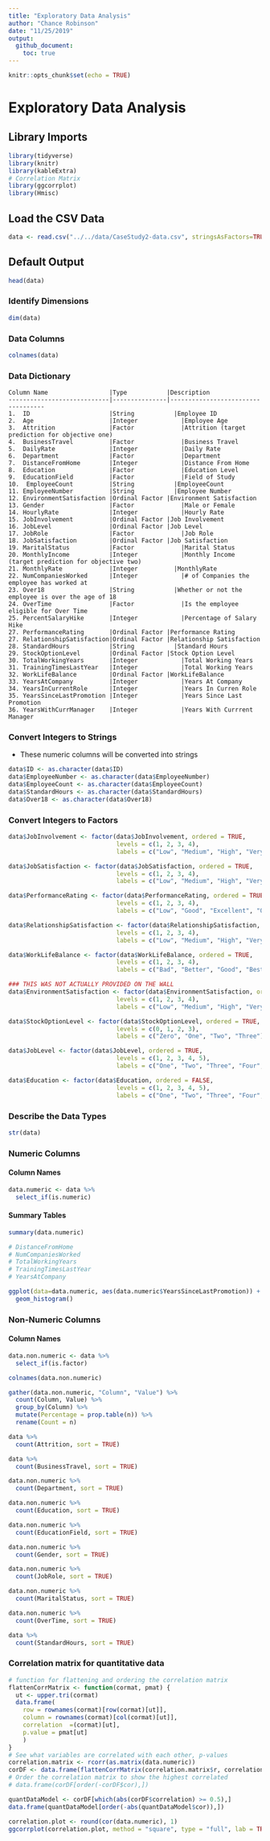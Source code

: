 ```yaml
---
title: "Exploratory Data Analysis"
author: "Chance Robinson"
date: "11/25/2019"
output: 
  github_document:
    toc: true
---
```


```r
knitr::opts_chunk$set(echo = TRUE)
```

# Exploratory Data Analysis

## Library Imports


```r
library(tidyverse)
library(knitr)
library(kableExtra)
# Correlation Matrix
library(ggcorrplot)
library(Hmisc)
```

## Load the CSV Data

```r
data <- read.csv("../../data/CaseStudy2-data.csv", stringsAsFactors=TRUE, header = TRUE)
```

## Default Output

```r
head(data)
```

### Identify Dimensions
 
```r
dim(data)
```


### Data Columns

```r
colnames(data)
```


### Data Dictionary

	Column Name                 |Type           |Description
	----------------------------|---------------|-----------------------------------
	1.  ID                      |String		      |Employee ID
	2.  Age                     |Integer		    |Employee Age
	3.  Attrition               |Factor  		    |Attrition (target prediction for objective one)
	4.  BusinessTravel          |Factor  		    |Business Travel
	5.  DailyRate               |Integer		    |Daily Rate
	6.  Department              |Factor  		    |Department
	7.  DistanceFromHome        |Integer		    |Distance From Home
	8.  Education               |Factor  		    |Education Level
	9.  EducationField          |Factor  		    |Field of Study
	10.  EmployeeCount          |String		      |EmployeeCount
	11. EmployeeNumber          |String		      |Employee Number
	12. EnvironmentSatisfaction |Ordinal Factor	|Environment Satisfaction
	13. Gender                  |Factor 		    |Male or Female
	14. HourlyRate              |Integer		    |Hourly Rate
	15. JobInvolvement          |Ordinal Factor	|Job Involvement
	16. JobLevel                |Ordinal Factor	|Job Level
	17. JobRole                 |Factor  		    |Job Role
	18. JobSatisfaction         |Ordinal Factor	|Job Satisfaction
	19. MaritalStatus           |Factor 		    |Marital Status
	20. MonthlyIncome           |Integer		    |Monthly Income (target prediction for objective two)
	21. MonthlyRate             |Integer  		  |MonthlyRate
	22. NumCompaniesWorked      |Integer		    |# of Companies the employee has worked at
	23. Over18                  |String		      |Whether or not the employee is over the age of 18
	24. OverTime                |Factor  		    |Is the employee eligible for Over Time
	25. PercentSalaryHike       |Integer		    |Percentage of Salary Hike
	27. PerformanceRating       |Ordinal Factor	|Performance Rating
	27. RelationshipSatisfaction|Ordinal Factor	|Relationship Satisfaction
	28. StandardHours           |String	 	      |Standard Hours
	29. StockOptionLevel        |Ordinal Factor |Stock Option Level
	30. TotalWorkingYears       |Integer 		    |Total Working Years
	31. TrainingTimesLastYear   |Integer		    |Total Working Years
	32. WorkLifeBalance         |Ordinal Factor	|WorkLifeBalance
	33. YearsAtCompany          |Integer 		    |Years At Company
	34. YearsInCurrentRole      |Integer		    |Years In Curren Role
	35. YearsSinceLastPromotion |Integer		    |Years Since Last Promotion
	36. YearsWithCurrManager    |Integer		    |Years With Currrent Manager


### Convert Integers to Strings

* These numeric columns will be converted into strings 

```r

data$ID <- as.character(data$ID)
data$EmployeeNumber <- as.character(data$EmployeeNumber)
data$EmployeeCount <- as.character(data$EmployeeCount)
data$StandardHours <- as.character(data$StandardHours)
data$Over18 <- as.character(data$Over18)

```


### Convert Integers to Factors

```r

data$JobInvolvement <- factor(data$JobInvolvement, ordered = TRUE, 
                              levels = c(1, 2, 3, 4),
                              labels = c("Low", "Medium", "High", "Very High"))

data$JobSatisfaction <- factor(data$JobSatisfaction, ordered = TRUE, 
                              levels = c(1, 2, 3, 4),
                              labels = c("Low", "Medium", "High", "Very High"))

data$PerformanceRating <- factor(data$PerformanceRating, ordered = TRUE, 
                              levels = c(1, 2, 3, 4),
                              labels = c("Low", "Good", "Excellent", "Outstanding"))

data$RelationshipSatisfaction <- factor(data$RelationshipSatisfaction, ordered = TRUE, 
                              levels = c(1, 2, 3, 4),
                              labels = c("Low", "Medium", "High", "Very High"))

data$WorkLifeBalance <- factor(data$WorkLifeBalance, ordered = TRUE, 
                              levels = c(1, 2, 3, 4),
                              labels = c("Bad", "Better", "Good", "Best"))

### THIS WAS NOT ACTUALLY PROVIDED ON THE WALL
data$EnvironmentSatisfaction <- factor(data$EnvironmentSatisfaction, ordered = TRUE, 
                              levels = c(1, 2, 3, 4),
                              labels = c("Low", "Medium", "High", "Very High"))

data$StockOptionLevel <- factor(data$StockOptionLevel, ordered = TRUE, 
                              levels = c(0, 1, 2, 3),
                              labels = c("Zero", "One", "Two", "Three"))

data$JobLevel <- factor(data$JobLevel, ordered = TRUE, 
                              levels = c(1, 2, 3, 4, 5),
                              labels = c("One", "Two", "Three", "Four", "Five"))

data$Education <- factor(data$Education, ordered = FALSE, 
                              levels = c(1, 2, 3, 4, 5),
                              labels = c("One", "Two", "Three", "Four", "Five"))


```


### Describe the Data Types

```r
str(data)
```


### Numeric Columns

#### Column Names

```r
data.numeric <- data %>%
  select_if(is.numeric)
```

#### Summary Tables

```r
summary(data.numeric)
```

```r

# DistanceFromHome
# NumCompaniesWorked
# TotalWorkingYears
# TrainingTimesLastYear
# YearsAtCompany

ggplot(data=data.numeric, aes(data.numeric$YearsSinceLastPromotion)) + 
  geom_histogram()


```


### Non-Numeric Columns

#### Column Names

```r
data.non.numeric <- data %>%
  select_if(is.factor)

colnames(data.non.numeric)
```


```r

gather(data.non.numeric, "Column", "Value") %>%
  count(Column, Value) %>%
  group_by(Column) %>%             
  mutate(Percentage = prop.table(n)) %>%
  rename(Count = n)

```




```r
data %>%
  count(Attrition, sort = TRUE)

```


```r
data %>%
  count(BusinessTravel, sort = TRUE)
```

```r
data.non.numeric %>%
  count(Department, sort = TRUE)
```


```r
data.non.numeric %>%
  count(Education, sort = TRUE)
```


```r
data.non.numeric %>%
  count(EducationField, sort = TRUE)
```

```r
data.non.numeric %>%
  count(Gender, sort = TRUE)
```

```r
data.non.numeric %>%
  count(JobRole, sort = TRUE)
```

```r
data.non.numeric %>%
  count(MaritalStatus, sort = TRUE)
```


```r
data.non.numeric %>%
  count(OverTime, sort = TRUE)
```

```r
data %>%
  count(StandardHours, sort = TRUE)
```

### Correlation matrix for quantitative data

```r
# function for flattening and ordering the correlation matrix
flattenCorrMatrix <- function(cormat, pmat) {
  ut <- upper.tri(cormat)
  data.frame(
    row = rownames(cormat)[row(cormat)[ut]],
    column = rownames(cormat)[col(cormat)[ut]],
    correlation  =(cormat)[ut],
    p.value = pmat[ut]
    )
}
# See what variables are correlated with each other, p-values
correlation.matrix <- rcorr(as.matrix(data.numeric))
corDF <- data.frame(flattenCorrMatrix(correlation.matrix$r, correlation.matrix$P))
# Order the correlation matrix to show the highest correlated
# data.frame(corDF[order(-corDF$cor),])

quantDataModel <- corDF[which(abs(corDF$correlation) >= 0.5),]
data.frame(quantDataModel[order(-abs(quantDataModel$cor)),])

```

```r

correlation.plot <- round(cor(data.numeric), 1)
ggcorrplot(correlation.plot, method = "square", type = "full", lab = TRUE)

```
